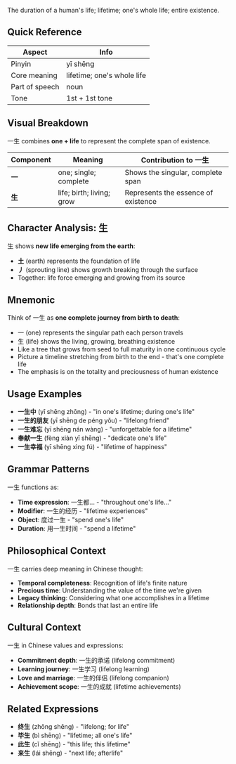 The duration of a human's life; lifetime; one's whole life; entire existence.

## Quick Reference

| Aspect         | Info                        |
| -------------- | --------------------------- |
| Pinyin         | yī shēng                    |
| Core meaning   | lifetime; one's whole life  |
| Part of speech | noun                        |
| Tone           | 1st + 1st tone              |

## Visual Breakdown

一生 combines **one + life** to represent the complete span of existence.

| Component | Meaning                     | Contribution to 一生                 |
| --------- | --------------------------- | ------------------------------------ |
| **一**    | one; single; complete       | Shows the singular, complete span   |
| **生**    | life; birth; living; grow   | Represents the essence of existence |

## Character Analysis: 生

生 shows **new life emerging from the earth**:
- **土** (earth) represents the foundation of life
- **丿** (sprouting line) shows growth breaking through the surface
- Together: life force emerging and growing from its source

## Mnemonic

Think of 一生 as **one complete journey from birth to death**:

- 一 (one) represents the singular path each person travels
- 生 (life) shows the living, growing, breathing existence
- Like a tree that grows from seed to full maturity in one continuous cycle
- Picture a timeline stretching from birth to the end - that's one complete life
- The emphasis is on the totality and preciousness of human existence

## Usage Examples

- **一生中** (yī shēng zhōng) - "in one's lifetime; during one's life"
- **一生的朋友** (yī shēng de péng yǒu) - "lifelong friend"
- **一生难忘** (yī shēng nán wàng) - "unforgettable for a lifetime"
- **奉献一生** (fèng xiàn yī shēng) - "dedicate one's life"
- **一生幸福** (yī shēng xìng fú) - "lifetime of happiness"

## Grammar Patterns

一生 functions as:

- **Time expression**: 一生都... - "throughout one's life..."
- **Modifier**: 一生的经历 - "lifetime experiences"
- **Object**: 度过一生 - "spend one's life"
- **Duration**: 用一生时间 - "spend a lifetime"

## Philosophical Context

一生 carries deep meaning in Chinese thought:

- **Temporal completeness**: Recognition of life's finite nature
- **Precious time**: Understanding the value of the time we're given
- **Legacy thinking**: Considering what one accomplishes in a lifetime
- **Relationship depth**: Bonds that last an entire life

## Cultural Context

一生 in Chinese values and expressions:

- **Commitment depth**: 一生的承诺 (lifelong commitment)
- **Learning journey**: 一生学习 (lifelong learning)
- **Love and marriage**: 一生的伴侣 (lifelong companion)
- **Achievement scope**: 一生的成就 (lifetime achievements)

## Related Expressions

- **终生** (zhōng shēng) - "lifelong; for life"
- **毕生** (bì shēng) - "lifetime; all one's life"
- **此生** (cǐ shēng) - "this life; this lifetime"
- **来生** (lái shēng) - "next life; afterlife"
